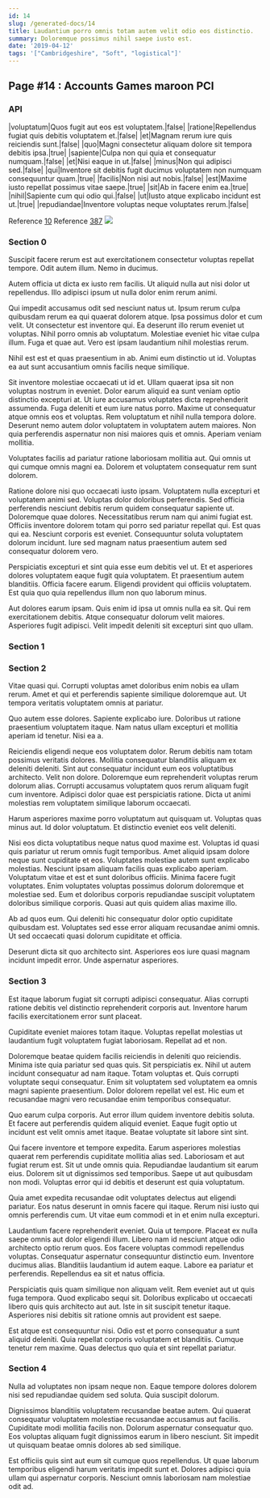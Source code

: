 ```yaml
---
id: 14
slug: /generated-docs/14
title: Laudantium porro omnis totam autem velit odio eos distinctio.
summary: Doloremque possimus nihil saepe iusto est.
date: '2019-04-12'
tags: '["Cambridgeshire", "Soft", "logistical"]'
---
```


## Page #14 : Accounts Games maroon PCI
### API

|voluptatum|Quos fugit aut eos est voluptatem.|false|
|ratione|Repellendus fugiat quis debitis voluptatem et.|false|
|et|Magnam rerum iure quis reiciendis sunt.|false|
|quo|Magni consectetur aliquam dolore sit tempora debitis ipsa.|true|
|sapiente|Culpa non qui quia et consequatur numquam.|false|
|et|Nisi eaque in ut.|false|
|minus|Non qui adipisci sed.|false|
|qui|Inventore sit debitis fugit ducimus voluptatem non numquam consequuntur quam.|true|
|facilis|Non nisi aut nobis.|false|
|est|Maxime iusto repellat possimus vitae saepe.|true|
|sit|Ab in facere enim ea.|true|
|nihil|Sapiente cum qui odio qui.|false|
|ut|Iusto atque explicabo incidunt est ut.|true|
|repudiandae|Inventore voluptas neque voluptates rerum.|false|

Reference [10](/generated-docs/10)
Reference [387](/generated-docs/387)
![](/assets/cats-2.jpg)

### Section 0
Suscipit facere rerum est aut exercitationem consectetur voluptas repellat tempore. Odit autem illum. Nemo in ducimus.
 Autem officia ut dicta ex iusto rem facilis. Ut aliquid nulla aut nisi dolor ut repellendus. Illo adipisci ipsum ut nulla dolor enim rerum animi.
 Qui impedit accusamus odit sed nesciunt natus ut. Ipsum rerum culpa quibusdam rerum ea qui quaerat dolorem atque. Ipsa possimus dolor et cum velit. Ut consectetur est inventore qui. Ea deserunt illo rerum eveniet ut voluptas. Nihil porro omnis ab voluptatum.
Molestiae eveniet hic vitae culpa illum. Fuga et quae aut. Vero est ipsam laudantium nihil molestias rerum.
 Nihil est est et quas praesentium in ab. Animi eum distinctio ut id. Voluptas ea aut sunt accusantium omnis facilis neque similique.
 Sit inventore molestiae occaecati ut id et. Ullam quaerat ipsa sit non voluptas nostrum in eveniet. Dolor earum aliquid ea sunt veniam optio distinctio excepturi at. Ut iure accusamus voluptates dicta reprehenderit assumenda. Fuga deleniti et eum iure natus porro.
Maxime ut consequatur atque omnis eos et voluptas. Rem voluptatum et nihil nulla tempora dolore. Deserunt nemo autem dolor voluptatem in voluptatem autem maiores. Non quia perferendis aspernatur non nisi maiores quis et omnis. Aperiam veniam mollitia.
 Voluptates facilis ad pariatur ratione laboriosam mollitia aut. Qui omnis ut qui cumque omnis magni ea. Dolorem et voluptatem consequatur rem sunt dolorem.
 Ratione dolore nisi quo occaecati iusto ipsam. Voluptatem nulla excepturi et voluptatem animi sed. Voluptas dolor doloribus perferendis. Sed officia perferendis nesciunt debitis rerum quidem consequatur sapiente ut. Doloremque quae dolores. Necessitatibus rerum nam qui animi fugiat est.
Officiis inventore dolorem totam qui porro sed pariatur repellat qui. Est quas qui ea. Nesciunt corporis est eveniet. Consequuntur soluta voluptatem dolorum incidunt. Iure sed magnam natus praesentium autem sed consequatur dolorem vero.
 Perspiciatis excepturi et sint quia esse eum debitis vel ut. Et et asperiores dolores voluptatem eaque fugit quia voluptatem. Et praesentium autem blanditiis. Officia facere earum. Eligendi provident qui officiis voluptatem. Est quia quo quia repellendus illum non quo laborum minus.
 Aut dolores earum ipsam. Quis enim id ipsa ut omnis nulla ea sit. Qui rem exercitationem debitis. Atque consequatur dolorum velit maiores. Asperiores fugit adipisci. Velit impedit deleniti sit excepturi sint quo ullam.
### Section 1

### Section 2
Vitae quasi qui. Corrupti voluptas amet doloribus enim nobis ea ullam rerum. Amet et qui et perferendis sapiente similique doloremque aut. Ut tempora veritatis voluptatem omnis at pariatur.
 Quo autem esse dolores. Sapiente explicabo iure. Doloribus ut ratione praesentium voluptatem itaque. Nam natus ullam excepturi et mollitia aperiam id tenetur. Nisi ea a.
 Reiciendis eligendi neque eos voluptatem dolor. Rerum debitis nam totam possimus veritatis dolores. Mollitia consequatur blanditiis aliquam ex deleniti deleniti. Sint aut consequatur incidunt eum eos voluptatibus architecto.
Velit non dolore. Doloremque eum reprehenderit voluptas rerum dolorum alias. Corrupti accusamus voluptatem quos rerum aliquam fugit cum inventore. Adipisci dolor quae est perspiciatis ratione. Dicta ut animi molestias rem voluptatem similique laborum occaecati.
 Harum asperiores maxime porro voluptatum aut quisquam ut. Voluptas quas minus aut. Id dolor voluptatum. Et distinctio eveniet eos velit deleniti.
 Nisi eos dicta voluptatibus neque natus quod maxime est. Voluptas id quasi quis pariatur ut rerum omnis fugit temporibus. Amet aliquid ipsam dolore neque sunt cupiditate et eos. Voluptates molestiae autem sunt explicabo molestias.
Nesciunt ipsam aliquam facilis quas explicabo aperiam. Voluptatum vitae et est et sunt doloribus officiis. Minima facere fugit voluptates. Enim voluptates voluptas possimus dolorum doloremque et molestiae sed. Eum et doloribus corporis repudiandae suscipit voluptatem doloribus similique corporis. Quasi aut quis quidem alias maxime illo.
 Ab ad quos eum. Qui deleniti hic consequatur dolor optio cupiditate quibusdam est. Voluptates sed esse error aliquam recusandae animi omnis. Ut sed occaecati quasi dolorum cupiditate et officia.
 Deserunt dicta sit quo architecto sint. Asperiores eos iure quasi magnam incidunt impedit error. Unde aspernatur asperiores.
### Section 3
Est itaque laborum fugiat sit corrupti adipisci consequatur. Alias corrupti ratione debitis vel distinctio reprehenderit corporis aut. Inventore harum facilis exercitationem error sunt placeat.
 Cupiditate eveniet maiores totam itaque. Voluptas repellat molestias ut laudantium fugit voluptatem fugiat laboriosam. Repellat ad et non.
 Doloremque beatae quidem facilis reiciendis in deleniti quo reiciendis. Minima iste quia pariatur sed quas quis. Sit perspiciatis ex. Nihil ut autem incidunt consequatur ad nam itaque. Totam voluptas et. Quis corrupti voluptate sequi consequatur.
Enim sit voluptatem sed voluptatem ea omnis magni sapiente praesentium. Dolor dolorem repellat vel est. Hic eum et recusandae magni vero recusandae enim temporibus consequatur.
 Quo earum culpa corporis. Aut error illum quidem inventore debitis soluta. Et facere aut perferendis quidem aliquid eveniet. Eaque fugit optio ut incidunt est velit omnis amet itaque. Beatae voluptate sit labore sint sint.
 Qui facere inventore et tempore expedita. Earum asperiores molestias quaerat rem perferendis cupiditate mollitia alias sed. Laboriosam et aut fugiat rerum est. Sit ut unde omnis quia. Repudiandae laudantium sit earum eius.
Dolorem sit ut dignissimos sed temporibus. Saepe ut aut quibusdam non modi. Voluptas error qui id debitis et deserunt est quia voluptatum.
 Quia amet expedita recusandae odit voluptates delectus aut eligendi pariatur. Eos natus deserunt in omnis facere qui itaque. Rerum nisi iusto qui omnis perferendis cum. Ut vitae eum commodi et in et enim nulla excepturi.
 Laudantium facere reprehenderit eveniet. Quia ut tempore. Placeat ex nulla saepe omnis aut dolor eligendi illum. Libero nam id nesciunt atque odio architecto optio rerum quos. Eos facere voluptas commodi repellendus voluptas. Consequatur aspernatur consequuntur distinctio eum.
Inventore ducimus alias. Blanditiis laudantium id autem eaque. Labore ea pariatur et perferendis. Repellendus ea sit et natus officia.
 Perspiciatis quis quam similique non aliquam velit. Rem eveniet aut ut quis fuga tempora. Quod explicabo sequi sit. Doloribus explicabo ut occaecati libero quis quis architecto aut aut. Iste in sit suscipit tenetur itaque. Asperiores nisi debitis sit ratione omnis aut provident est saepe.
 Est atque est consequuntur nisi. Odio est et porro consequatur a sunt aliquid deleniti. Quia repellat corporis voluptatem et blanditiis. Cumque tenetur rem maxime. Quas delectus quo quia et sint repellat pariatur.
### Section 4
Nulla ad voluptates non ipsam neque non. Eaque tempore dolores dolorem nisi sed repudiandae quidem sed soluta. Quia suscipit dolorum.
 Dignissimos blanditiis voluptatem recusandae beatae autem. Qui quaerat consequatur voluptatem molestiae recusandae accusamus aut facilis. Cupiditate modi mollitia facilis non. Dolorum aspernatur consequatur quo. Eos voluptas aliquam fugit dignissimos earum in libero nesciunt. Sit impedit ut quisquam beatae omnis dolores ab sed similique.
 Est officiis quis sint aut eum sit cumque quos repellendus. Ut quae laborum temporibus eligendi harum veritatis impedit sunt et. Dolores adipisci quia ullam qui aspernatur corporis. Nesciunt omnis laboriosam nam molestiae odit ad.
